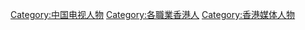 [[Category:中国电视人物|Category:中国电视人物]]
[[Category:各職業香港人|Category:各職業香港人]]
[[Category:香港媒体人物|Category:香港媒体人物]]